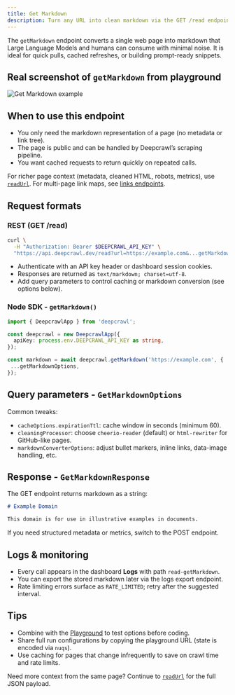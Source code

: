```yaml
---
title: Get Markdown
description: Turn any URL into clean markdown via the GET /read endpoint.
---
```


The `getMarkdown` endpoint converts a single web page into markdown that Large Language Models and humans can consume with minimal noise. It is ideal for quick pulls, cached refreshes, or building prompt-ready snippets.

## Real screenshot of `getMarkdown` from playground
![Get Markdown example](../../assets/get-markdown-example.png)

## When to use this endpoint
- You only need the markdown representation of a page (no metadata or link tree).
- The page is public and can be handled by Deepcrawl’s scraping pipeline.
- You want cached requests to return quickly on repeated calls.

For richer page context (metadata, cleaned HTML, robots, metrics), use [`readUrl`](/docs/features/read/readUrl). For multi-page link maps, see [links endpoints](/docs/features/links).

## Request formats

### REST (GET /read) 

```bash
curl \
  -H "Authorization: Bearer $DEEPCRAWL_API_KEY" \
  "https://api.deepcrawl.dev/read?url=https://example.com&...getMarkdownOptions" // see below
```

- Authenticate with an API key header or dashboard session cookies.
- Responses are returned as `text/markdown; charset=utf-8`.
- Add query parameters to control caching or markdown conversion (see options below).

### Node SDK - `getMarkdown()`

```ts
import { DeepcrawlApp } from 'deepcrawl';

const deepcrawl = new DeepcrawlApp({
  apiKey: process.env.DEEPCRAWL_API_KEY as string,
});

const markdown = await deepcrawl.getMarkdown('https://example.com', {
 ...getMarkdownOptions,
});
```

## Query parameters - `GetMarkdownOptions`

<AutoTypeTable
  path="../../packages/contracts/src/read.ts"
  name="GetMarkdownOptions"
/>

Common tweaks:
- `cacheOptions.expirationTtl`: cache window in seconds (minimum 60).
- `cleaningProcessor`: choose `cheerio-reader` (default) or `html-rewriter` for GitHub-like pages.
- `markdownConverterOptions`: adjust bullet markers, inline links, data-image handling, etc.

## Response - `GetMarkdownResponse`

The GET endpoint returns markdown as a string:

```markdown
# Example Domain

This domain is for use in illustrative examples in documents.
```

If you need structured metadata or metrics, switch to the POST endpoint.

## Logs & monitoring
- Every call appears in the dashboard **Logs** with path `read-getMarkdown`.
- You can export the stored markdown later via the logs export endpoint.
- Rate limiting errors surface as `RATE_LIMITED`; retry after the suggested interval.

## Tips
- Combine with the [Playground](/docs/usage/playground) to test options before coding.
- Share full run configurations by copying the playground URL (state is encoded via `nuqs`).
- Use caching for pages that change infrequently to save on crawl time and rate limits.

Need more context from the same page? Continue to [`readUrl`](/docs/features/read/readUrl) for the full JSON payload.
